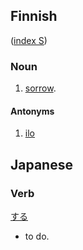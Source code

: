 ==Finnish==
([[Wiktionary:Finnish_index_s|index S]])

===Noun===

# [[sorrow]].

====Antonyms====

# [[ilo]]

==Japanese==

===Verb===
[[する]]

*to do.